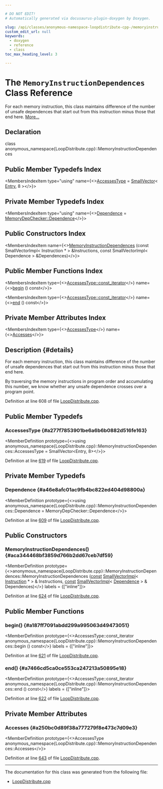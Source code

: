 ```yaml
---

# DO NOT EDIT!
# Automatically generated via docusaurus-plugin-doxygen by Doxygen.

slug: /api/classes/anonymous-namespace-loopdistribute-cpp-/memoryinstructiondependences
custom_edit_url: null
keywords:
  - doxygen
  - reference
  - class
toc_max_heading_level: 3

---
```





# The `MemoryInstructionDependences` Class Reference

<DoxygenPage pluginConfig={pluginConfig}>

For each memory instruction, this class maintains difference of the number of unsafe dependences that start out from this instruction minus those that end here. <a href="#details">More...</a>

## Declaration

<CodeBlock>class anonymous_namespace{LoopDistribute.cpp}::MemoryInstructionDependences</CodeBlock>

## Public Member Typedefs Index

<MembersIndex>

<MembersIndexItem
  type="using"
  name={<><a href="#a277f7853901be6a6b6b0882d516fe163">AccessesType</a> = <a href="/docs/api/classes/llvm/smallvector">SmallVector</a>&lt; <a href="/docs/api/structs/anonymous-namespace-loopdistribute-cpp-/memoryinstructiondependences/entry">Entry</a>, 8 &gt;</>}>
</MembersIndexItem>

</MembersIndex>

## Private Member Typedefs Index

<MembersIndex>

<MembersIndexItem
  type="using"
  name={<><a href="#a46e8afc01ac9fb4bc822ed404d98800a">Dependence</a> = <a href="/docs/api/structs/llvm/memorydepchecker/dependence">MemoryDepChecker::Dependence</a></>}>
</MembersIndexItem>

</MembersIndex>

## Public Constructors Index

<MembersIndex>

<MembersIndexItem
  name={<><a href="#aca344468bf3859d766b2dd67ceb7df59">MemoryInstructionDependences</a> (const SmallVectorImpl&lt; Instruction &#42; &gt; &amp;Instructions, const SmallVectorImpl&lt; Dependence &gt; &amp;Dependences)</>}>
</MembersIndexItem>

</MembersIndex>

## Public Member Functions Index

<MembersIndex>

<MembersIndexItem
  type={<><a href="/docs/api/classes/llvm/smallvectortemplatecommon/#aa11b903431c1931920939bac6b5293a2">AccessesType::const&#95;iterator</a></>}
  name={<><a href="#a187ff7091abdd299a995063d49473051">begin</a> () const</>}>
</MembersIndexItem>

<MembersIndexItem
  type={<><a href="/docs/api/classes/llvm/smallvectortemplatecommon/#aa11b903431c1931920939bac6b5293a2">AccessesType::const&#95;iterator</a></>}
  name={<><a href="#a7466cd5ca0ce553ca247213a50895e18">end</a> () const</>}>
</MembersIndexItem>

</MembersIndex>

## Private Member Attributes Index

<MembersIndex>

<MembersIndexItem
  type={<><a href="#a277f7853901be6a6b6b0882d516fe163">AccessesType</a></>}
  name={<><a href="#a250bc0d89f38a777279f8e473c7d09e3">Accesses</a></>}>
</MembersIndexItem>

</MembersIndex>

## Description {#details}

For each memory instruction, this class maintains difference of the number of unsafe dependences that start out from this instruction minus those that end here.

By traversing the memory instructions in program order and accumulating this number, we know whether any unsafe dependence crosses over a program point.

Definition at line 608 of file <a href="/docs/api/files/lib/lib/transforms/lib/transforms/scalar/loopdistribute-cpp">LoopDistribute.cpp</a>.

<SectionDefinition>

## Public Member Typedefs

### AccessesType {#a277f7853901be6a6b6b0882d516fe163}

<MemberDefinition
  prototype={<>using anonymous&#95;namespace&#123;LoopDistribute.cpp&#125;::MemoryInstructionDependences::AccessesType =  SmallVector&lt;Entry, 8&gt;</>}>

Definition at line <a href="/docs/api/files/lib/lib/transforms/lib/transforms/scalar/loopdistribute-cpp/#l00619">619</a> of file <a href="/docs/api/files/lib/lib/transforms/lib/transforms/scalar/loopdistribute-cpp">LoopDistribute.cpp</a>.
</MemberDefinition>

</SectionDefinition>

<SectionDefinition>

## Private Member Typedefs

### Dependence {#a46e8afc01ac9fb4bc822ed404d98800a}

<MemberDefinition
  prototype={<>using anonymous&#95;namespace&#123;LoopDistribute.cpp&#125;::MemoryInstructionDependences::Dependence =  MemoryDepChecker::Dependence</>}>

Definition at line <a href="/docs/api/files/lib/lib/transforms/lib/transforms/scalar/loopdistribute-cpp/#l00609">609</a> of file <a href="/docs/api/files/lib/lib/transforms/lib/transforms/scalar/loopdistribute-cpp">LoopDistribute.cpp</a>.
</MemberDefinition>

</SectionDefinition>

<SectionDefinition>

## Public Constructors

### MemoryInstructionDependences() {#aca344468bf3859d766b2dd67ceb7df59}

<MemberDefinition
  prototype={<>anonymous&#95;namespace&#123;LoopDistribute.cpp&#125;::MemoryInstructionDependences::MemoryInstructionDependences (<a href="/docs/api/files/lib/lib/target/lib/target/aarch64/aarch64promoteconstant-cpp/#a90f8350fecae261c25be85d38b451bff">const</a> <a href="/docs/api/classes/llvm/smallvectorimpl">SmallVectorImpl</a>&lt; <a href="/docs/api/classes/llvm/instruction">Instruction</a> &#42; &gt; &amp; Instructions, <a href="/docs/api/files/lib/lib/target/lib/target/aarch64/aarch64promoteconstant-cpp/#a90f8350fecae261c25be85d38b451bff">const</a> <a href="/docs/api/classes/llvm/smallvectorimpl">SmallVectorImpl</a>&lt; <a href="/docs/api/structs/llvm/memorydepchecker/dependence">Dependence</a> &gt; &amp; Dependences)</>}
  labels = {["inline"]}>

Definition at line <a href="/docs/api/files/lib/lib/transforms/lib/transforms/scalar/loopdistribute-cpp/#l00624">624</a> of file <a href="/docs/api/files/lib/lib/transforms/lib/transforms/scalar/loopdistribute-cpp">LoopDistribute.cpp</a>.
</MemberDefinition>

</SectionDefinition>

<SectionDefinition>

## Public Member Functions

### begin() {#a187ff7091abdd299a995063d49473051}

<MemberDefinition
  prototype={<>AccessesType::const&#95;iterator anonymous&#95;namespace&#123;LoopDistribute.cpp&#125;::MemoryInstructionDependences::begin () const</>}
  labels = {["inline"]}>

Definition at line <a href="/docs/api/files/lib/lib/transforms/lib/transforms/scalar/loopdistribute-cpp/#l00621">621</a> of file <a href="/docs/api/files/lib/lib/transforms/lib/transforms/scalar/loopdistribute-cpp">LoopDistribute.cpp</a>.
</MemberDefinition>

### end() {#a7466cd5ca0ce553ca247213a50895e18}

<MemberDefinition
  prototype={<>AccessesType::const&#95;iterator anonymous&#95;namespace&#123;LoopDistribute.cpp&#125;::MemoryInstructionDependences::end () const</>}
  labels = {["inline"]}>

Definition at line <a href="/docs/api/files/lib/lib/transforms/lib/transforms/scalar/loopdistribute-cpp/#l00622">622</a> of file <a href="/docs/api/files/lib/lib/transforms/lib/transforms/scalar/loopdistribute-cpp">LoopDistribute.cpp</a>.
</MemberDefinition>

</SectionDefinition>

<SectionDefinition>

## Private Member Attributes

### Accesses {#a250bc0d89f38a777279f8e473c7d09e3}

<MemberDefinition
  prototype={<>AccessesType anonymous&#95;namespace&#123;LoopDistribute.cpp&#125;::MemoryInstructionDependences::Accesses</>}>

Definition at line <a href="/docs/api/files/lib/lib/transforms/lib/transforms/scalar/loopdistribute-cpp/#l00643">643</a> of file <a href="/docs/api/files/lib/lib/transforms/lib/transforms/scalar/loopdistribute-cpp">LoopDistribute.cpp</a>.
</MemberDefinition>

</SectionDefinition>

<hr/>

The documentation for this class was generated from the following file:

<ul>
<li><a href="/docs/api/files/lib/lib/transforms/lib/transforms/scalar/loopdistribute-cpp">LoopDistribute.cpp</a></li>
</ul>

</DoxygenPage>
